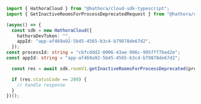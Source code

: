 ```typescript GetInactiveRoomsForProcessDeprecated.ts
import { HathoraCloud } from "@hathora/cloud-sdk-typescript";
import { GetInactiveRoomsForProcessDeprecatedRequest } from "@hathora/cloud-sdk-typescript/dist/sdk/models/operations";

(async() => {
  const sdk = new HathoraCloud({
    hathoraDevToken: "",
    appId: "app-af469a92-5b45-4565-b3c4-b79878de67d2",
  });
const processId: string = "cbfcddd2-0006-43ae-996c-995fff7bed2e";
const appId: string = "app-af469a92-5b45-4565-b3c4-b79878de67d2";

  const res = await sdk.roomV1.getInactiveRoomsForProcessDeprecated(processId, appId);

  if (res.statusCode == 200) {
    // handle response
  }
})();
```
